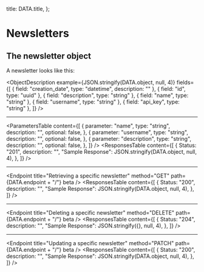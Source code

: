 
  title: DATA.title,
};


# Newsletters

## The newsletter object

A newsletter looks like this:

<ObjectDescription
  example={JSON.stringify(DATA.object, null, 4)}
  fields={[
    { field: "creation_date", type: "datetime", description: "" },
    { field: "id", type: "uuid" },
    { field: "description", type: "string" },
    { field: "name", type: "string" },
    { field: "username", type: "string" },
    { field: "api_key", type: "string" },
  ]}
/>

<Endpoint title="Listing newsletters" method="GET" path={DATA.endpoint} beta />
<ParametersTable
  content={[
    {
      parameter: "page",
      type: "string",
      description: "A page number within the paginated result set.",
      example: "",
      optional: true,
    },
  ]}
/>
<ResponsesTable
  content={[
    {
      Status: "200",
      description: "",
      "Sample Response": JSON.stringify(
        {
          count: 1,
          next: "foo",
          previous: null,
          results: [DATA.object],
        },
        null,
        4
      ),
    },
  ]}
/>

---

<Endpoint
  title="Creating a new newsletter"
  method="POST"
  path={DATA.endpoint}
  beta
/>
<ParametersTable
  content={[
    {
      parameter: "name",
      type: "string",
      description: "",
      optional: false,
    },
    {
      parameter: "username",
      type: "string",
      description: "",
      optional: false,
    },
    {
      parameter: "description",
      type: "string",
      description: "",
      optional: false,
    },
  ]}
/>
<ResponsesTable
  content={[
    {
      Status: "201",
      description: "",
      "Sample Response": JSON.stringify(DATA.object, null, 4),
    },
  ]}
/>

---

<Endpoint
  title="Retrieving a specific newsletter"
  method="GET"
  path={DATA.endpoint + "/<id>"}
  beta
/>
<ResponsesTable
  content={[
    {
      Status: "200",
      description: "",
      "Sample Response": JSON.stringify(DATA.object, null, 4),
    },
  ]}
/>

---

<Endpoint
  title="Deleting a specific newsletter"
  method="DELETE"
  path={DATA.endpoint + "/<id>"}
  beta
/>
<ResponsesTable
  content={[
    {
      Status: "204",
      description: "",
      "Sample Response": JSON.stringify({}, null, 4),
    },
  ]}
/>

---

<Endpoint
  title="Updating a specific newsletter"
  method="PATCH"
  path={DATA.endpoint + "/<id>"}
  beta
/>
<ResponsesTable
  content={[
    {
      Status: "200",
      description: "",
      "Sample Response": JSON.stringify(DATA.object, null, 4),
    },
  ]}
/>
